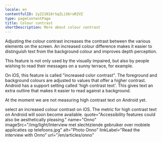 ```yaml
---
locale: en
contentfulID: 2yZ21N18rSqZLiS6ruRZVZ
type: pageContentPage
title: Colour contrast
shortDescription: More about colour contrast
---
```


Adjusting the colour contrast increases the contrast between the various elements on the screen. An increased colour difference makes it easier to distinguish text from the background colour and improves depth perception.

This feature is not only used by the visually impaired, but also by people wishing to read their messages on a sunny terrace, for example.

On iOS, this feature is called "increased color contrast". The foreground and background colours are adjusted to values that offer a higher contrast. Android has a support setting called 'high contrast text'. This gives text an extra outline that makes it easier to read against a background. 

At the moment we are not measuring high contrast text on Android yet.

<TwoColumnBlock>
  <LeftColumn>
    <ColumnRow>
      <PercentageBlock
        metrics={[
          { title: 'Colour contrast', key: 'ios-accessibility_is_darker_system_colors_enabled-true', isPercentage: true }
        ]}
        linkLabel="More about colour contrast"
        linkUrl="/en/stats/colour-contrast">
        select an increased colour contrast on iOS.
      </PercentageBlock>
    </ColumnRow>
  </LeftColumn>
  <RightColumn>
    <ColumnRow>
      <TextBlock
        showBackgroundColor={true}>
        The metric for high contrast text on Android will soon become available. 
        <CustomLink url="/en/stats/colour-contrast" label="More about colour contrast" external={false}/>
      </TextBlock>
    </ColumnRow>
  </RightColumn>
</TwoColumnBlock>

<Quote>
  quote="Accessibility features could also be aesthetically pleasing."
  name="Onno"
  imageSrc="/img/light/Interview met slechtziende gebruiker over mobiele applicaties op telefoons.jpg"
  alt="Photo Onno"
  linkLabel="Read the interview with Onno"
  url="/en/articles/onno"
</Quote>